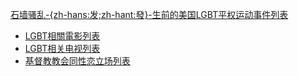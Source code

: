{{va-fa}}[[石墙骚乱发生前的美国LGBT平权运动事件列表|石墙骚乱-{zh-hans:发;zh-hant:發}-生前的美国LGBT平权运动事件列表]]
*[[LGBT相關電影列表|LGBT相關電影列表]]
*[[LGBT相关电视列表|LGBT相关电视列表]]
*[[基督教教会同性恋立场列表|基督教教会同性恋立场列表]]